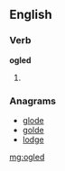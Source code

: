 ==English==

===Verb===
'''ogled'''

# {{past of|[[ogle]]}}

===Anagrams===
* [[glode#English|glode]]
* [[golde#English|golde]]
* [[lodge#English|lodge]]

[[mg:ogled]]